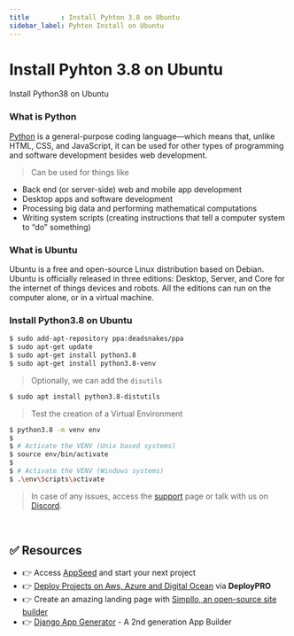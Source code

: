 ```yaml
---
title        : Install Pyhton 3.8 on Ubuntu
sidebar_label: Pyhton Install on Ubuntu
---
```


# Install Pyhton 3.8 on Ubuntu

<SubHeading>Install Python38 on Ubuntu</SubHeading>

### What is Python

[Python](https://www.python.org/) is a general-purpose coding language—which means that, unlike HTML, CSS, and JavaScript, 
it can be used for other types of programming and software development besides web development.

> Can be used for things like

- Back end (or server-side) web and mobile app development
- Desktop apps and software development
- Processing big data and performing mathematical computations
- Writing system scripts (creating instructions that tell a computer system to “do” something)

### What is Ubuntu

Ubuntu is a free and open-source Linux distribution based on Debian. Ubuntu is officially released in three editions: Desktop, Server, and Core for the internet of things devices and robots. 
All the editions can run on the computer alone, or in a virtual machine.

### Install Python3.8 on Ubuntu

```bash
$ sudo add-apt-repository ppa:deadsnakes/ppa
$ sudo apt-get update
$ sudo apt-get install python3.8
$ sudo apt-get install python3.8-venv
```

> Optionally, we can add the `disutils`

```bash
$ sudo apt install python3.8-distutils
```

> Test the creation of a Virtual Environment

```bash
$ python3.8 -m venv env
$
$ # Activate the VENV (Unix based systems)
$ source env/bin/activate
$
$ # Activate the VENV (Windows systems)
$ .\env\Scripts\activate
```

> In case of any issues, access the [support](https://appseed.us/support) page or talk with us on [Discord](https://discord.gg/fZC6hup).

<br />

## ✅ Resources 

- 👉 Access [AppSeed](https://appseed.us/) and start your next project
- 👉 [Deploy Projects on Aws, Azure and Digital Ocean](https://www.docs.deploypro.dev/) via **DeployPRO**
- 👉 Create an amazing landing page with [Simpllo, an open-source site builder](https://www.simpllo.com/)
- 👉 [Django App Generator](https://app-generator.dev/django/) - A 2nd generation App Builder

